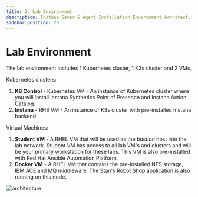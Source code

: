 ```yaml
---
title: 2. Lab Environment
description: Instana Sever & Agent Installation Environment Architecture
sidebar_position: 20
---
```


# Lab Environment

The lab environment includes 1 Kubernetes cluster, 1 K3s cluster and 2 VMs.

Kubernetes clusters:

1. **K8 Control** - Kubernetes VM - An instance of Kubernetes cluster where you will install Instana Synthetics Point of Presence and Instana Action Catalog.
2. **Instana** - RH8 VM - An instance of K3s cluster with pre-installed Instana backend.

Virtual Machines:

1. **Student VM** - A RHEL VM that will be used as the _bastion_ host into the
   lab network. Student VM has access to all lab VM's and clusters and will be
   your primary workstation for these labs. This VM is also pre-installed with Red Hat Ansible Automation Platform.
2. **Docker VM** - A RHEL VM that contains the pre-installed NFS storage, IBM ACE and MQ middleware. The Stan's Robot Shop application is also running on this node.

![architecture](images/architecture-new.png)